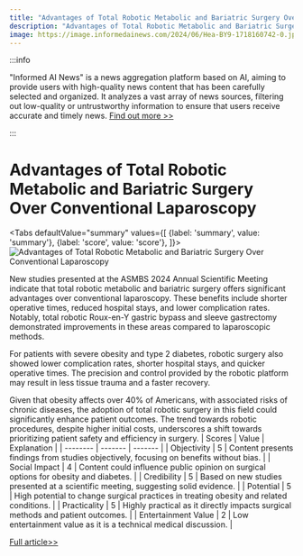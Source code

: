 ```yaml
---
title: "Advantages of Total Robotic Metabolic and Bariatric Surgery Over Conventional Laparoscopy"
description: "Advantages of Total Robotic Metabolic and Bariatric Surgery Over Conventional Laparoscopy"
image: https://image.informedainews.com/2024/06/Hea-BY9-1718160742-0.jpg
---
```



:::info

"Informed AI News" is a news aggregation platform based on AI, aiming to provide users with high-quality news content that has been carefully selected and organized. It analyzes a vast array of news sources, filtering out low-quality or untrustworthy information to ensure that users receive accurate and timely news.  [Find out more >>](/docs/guides)

:::

# Advantages of Total Robotic Metabolic and Bariatric Surgery Over Conventional Laparoscopy


<Tabs
	defaultValue="summary"
	values={[
	{label: 'summary', value: 'summary'},
	{label: 'score', value: 'score'},
]}>
<TabItem value="summary">
<img
  src="https://image.informedainews.com/2024/06/Hea-BY9-1718160742-0.jpg"
  alt="Advantages of Total Robotic Metabolic and Bariatric Surgery Over Conventional Laparoscopy"
/>



New studies presented at the ASMBS 2024 Annual Scientific Meeting indicate that total robotic metabolic and bariatric surgery offers significant advantages over conventional laparoscopy. These benefits include shorter operative times, reduced hospital stays, and lower complication rates. Notably, total robotic Roux-en-Y gastric bypass and sleeve gastrectomy demonstrated improvements in these areas compared to laparoscopic methods.

For patients with severe obesity and type 2 diabetes, robotic surgery also showed lower complication rates, shorter hospital stays, and quicker operative times. The precision and control provided by the robotic platform may result in less tissue trauma and a faster recovery.

Given that obesity affects over 40% of Americans, with associated risks of chronic diseases, the adoption of total robotic surgery in this field could significantly enhance patient outcomes. The trend towards robotic procedures, despite higher initial costs, underscores a shift towards prioritizing patient safety and efficiency in surgery.
</TabItem>
<TabItem value="score">
	| Scores     | Value   | Explanation |
	| -------- | ------- | ------- |
	| Objectivity  | 5    | Content presents findings from studies objectively, focusing on benefits without bias.    |
	| Social Impact | 4     | Content could influence public opinion on surgical options for obesity and diabetes.    |
	| Credibility    | 5    | Based on new studies presented at a scientific meeting, suggesting solid evidence.    |
	| Potential    | 5    | High potential to change surgical practices in treating obesity and related conditions.    |
	| Practicality    | 5    | Highly practical as it directly impacts surgical methods and patient outcomes.    |
	| Entertainment Value    | 2    | Low entertainment value as it is a technical medical discussion.    |
</TabItem>
</Tabs>

[Full article>>](https://medicalxpress.com/news/2024-06-benefit-total-robotic-metabolic-bariatric.html)
